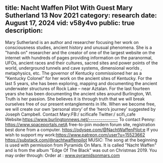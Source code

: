 title: Nacht Waffen Pilot With Guest Mary Sutherland 13 Nov 2021
category: research
date: August 17, 2024
vid: v58y4vo
public: true
description:
---
Mary Sutherland is an author and researcher focusing her work on consciousness studies, ancient history and unusual phenomena. She is a "hands on" researcher and the creator of one of the largest website on the internet with hundreds of pages providing information on the paranormal, UFOs, ancient races and their cultures, sacred sites and power points of the world, underground tunnels and cave systems, dimensional worlds , metaphysics, etc.
The governor of Kentucky commissioned her as a "Kentucky Colonel” for her work on the ancient sites of Kentucky. For the last 5 years, she has been exploring, mapping and documenting the ancient underwater structures of Rock Lake – near Aztalan. For the last fourteen years she has been documenting the ancient sites around Burlington, WI. Truth is her passion. She believes it is through truth that we will break ourselves free of our present entanglements in life. When we become free, we will create our own ‘personal story’ of the ‘hero’s journey’ suggested by Joseph Campbell.
Contact Mary:FB:/ scificafe
Twitter:/ scifi_cafe
Website:https://www.burlingtonnews.net/---------------
To contact Penny:
https://www.spaceportals.net​​​​A free-to-join modern forum site, registration best done from a computer.
https://odysee.com/@NachtWaffenPilot:e
If you wish to support my work:https://www.patreon.com/user?u=15523662
https://substack.com/@nachtwaffenpilot
MUSIC:
The song at the beginning is used with permission from Pyramids On Mars.
It is called "Nacht Waffen" and is from the album "Edge Of The Black" was out on Christmas 2019.
You may order through:
Order at : www.pyramidsonmars.com
